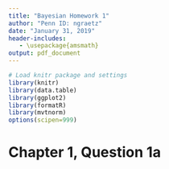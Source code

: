 ```yaml
---
title: "Bayesian Homework 1"
author: "Penn ID: ngraetz"
date: "January 31, 2019"
header-includes:
   - \usepackage{amsmath}
output: pdf_document
---
```

  
```r
# Load knitr package and settings
library(knitr)
library(data.table)
library(ggplot2)
library(formatR)
library(mvtnorm)
options(scipen=999)
```

# **Chapter 1, Question 1a**

\begin{align}
\frac{\alpha+y}{\alpha+\beta+n}&=\frac{y}{n}+\tau(\frac{\alpha}{\alpha+\beta}-\frac{y}{n}) \\
\frac{\alpha+y}{\alpha+\beta+n}-\frac{y}{n}&=\tau\frac{\alpha}{\alpha+\beta}-\frac{y}{n} \\
\frac{n \alpha-\alpha y-\beta y}{(\alpha+\beta+n)n}&=\tau\frac{n \alpha-\alpha y-\beta y}{(\alpha+\beta)n} \\
\end{align}